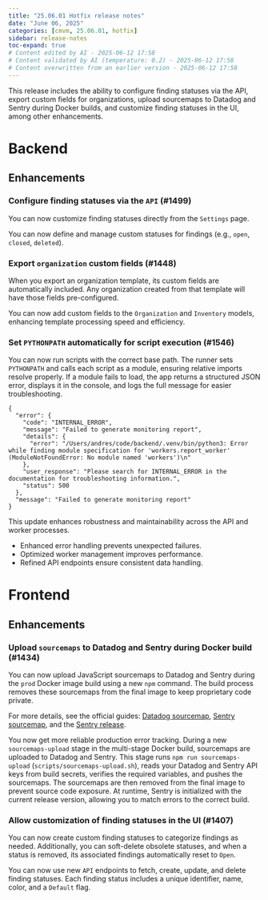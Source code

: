 ```yaml
---
title: "25.06.01 Hotfix release notes"
date: "June 06, 2025"
categories: [cmvm, 25.06.01, hotfix]
sidebar: release-notes
toc-expand: true
# Content edited by AI - 2025-06-12 17:58
# Content validated by AI (temperature: 0.2) - 2025-06-12 17:58
# Content overwritten from an earlier version - 2025-06-12 17:58
---
```


This release includes the ability to configure finding statuses via the API, export custom fields for organizations, upload sourcemaps to Datadog and Sentry during Docker builds, and customize finding statuses in the UI, among other enhancements.

<!-- WARNING: Summary may not mention an enhancement PR -->

# Backend
<!--- Tag: [cmvm/25.06.01](https://github.com/validmind/backend/releases/tag/cmvm/25.06.01) --->
<!--- Compare API call: gh api repos/validmind/backend/compare/dff41c635ccf1fc06e135076d086978769c8ce33...dff41c635ccf1fc06e135076d086978769c8ce33 --->

## Enhancements


<!--- PR #1499: https://github.com/validmind/backend/pull/1499 --->
<!--- Labels: enhancement, highlight --->
### Configure finding statuses via the `API` (#1499)

You can now customize finding statuses directly from the `Settings` page.

You can now define and manage custom statuses for findings (e.g., `open`, `closed`, `deleted`).


<!--- PR #1448: https://github.com/validmind/backend/pull/1448 --->
<!--- Labels: enhancement, python --->
### Export `organization` custom fields (#1448)

When you export an organization template, its custom fields are automatically included. Any organization created from that template will have those fields pre-configured.

You can now add custom fields to the `Organization` and `Inventory` models, enhancing template processing speed and efficiency.

<!-- ### Changes with no label -->


<!--- PR #1546: https://github.com/validmind/backend/pull/1546 --->
<!--- Labels: none --->
### Set `PYTHONPATH` automatically for script execution (#1546)

You can now run scripts with the correct base path. The runner sets `PYTHONPATH` and calls each script as a module, ensuring relative imports resolve properly. If a module fails to load, the app returns a structured JSON error, displays it in the console, and logs the full message for easier troubleshooting.

```
{
  "error": {
    "code": "INTERNAL_ERROR",
    "message": "Failed to generate monitoring report",
    "details": {
      "error": "/Users/andres/code/backend/.venv/bin/python3: Error while finding module specification for 'workers.report_worker' (ModuleNotFoundError: No module named 'workers')\n"
    },
    "user_response": "Please search for INTERNAL_ERROR in the documentation for troubleshooting information.",
    "status": 500
  },
  "message": "Failed to generate monitoring report"
}
```

This update enhances robustness and maintainability across the API and worker processes.

- Enhanced error handling prevents unexpected failures.
- Optimized worker management improves performance.
- Refined API endpoints ensure consistent data handling.


# Frontend
<!--- Tag: [cmvm/25.06.01](https://github.com/validmind/frontend/releases/tag/cmvm/25.06.01) --->
<!--- Compare API call: gh api repos/validmind/frontend/compare/b8bf52856a0baecb990b075bd2eeeadc89dcc0dc...b8bf52856a0baecb990b075bd2eeeadc89dcc0dc --->

## Enhancements


<!--- PR #1434: https://github.com/validmind/frontend/pull/1434 --->
<!--- Labels: enhancement --->
### Upload `sourcemaps` to Datadog and Sentry during Docker build (#1434)

You can now upload JavaScript sourcemaps to Datadog and Sentry during the `prod` Docker image build using a new `npm` command. The build process removes these sourcemaps from the final image to keep proprietary code private.

For more details, see the official guides: [Datadog sourcemap](https://docs.datadoghq.com/real_user_monitoring/guide/upload-javascript-source-maps/), [Sentry sourcemap](https://docs.sentry.io/platforms/javascript/sourcemaps/uploading/cli/), and the [Sentry release](https://docs.sentry.io/cli/releases/).

You now get more reliable production error tracking. During a new `sourcemaps-upload` stage in the multi-stage Docker build, sourcemaps are uploaded to Datadog and Sentry. This stage runs `npm run sourcemaps-upload` (`scripts/sourcemaps-upload.sh`), reads your Datadog and Sentry API keys from build secrets, verifies the required variables, and pushes the sourcemaps. The sourcemaps are then removed from the final image to prevent source code exposure. At runtime, Sentry is initialized with the current release version, allowing you to match errors to the correct build.


<!--- PR #1407: https://github.com/validmind/frontend/pull/1407 --->
<!--- Labels: enhancement --->
### Allow customization of finding statuses in the UI (#1407)

You can now create custom finding statuses to categorize findings as needed. Additionally, you can soft-delete obsolete statuses, and when a status is removed, its associated findings automatically reset to `Open`.

You can now use new `API` endpoints to fetch, create, update, and delete finding statuses. Each finding status includes a unique identifier, name, color, and a `Default` flag.


<!--- # Agents --->
<!--- Tag cmvm/25.06.01 not found in agents repository --->
<!-- No tag found in this repository -->

<!--- # Installation --->
<!--- Tag cmvm/25.06.01 not found in installation repository --->
<!-- No tag found in this repository -->

<!--- # Documentation --->
<!--- Tag cmvm/25.06.01 not found in documentation repository --->
<!-- No tag found in this repository -->

<!--- # Validmind-library --->
<!--- Tag cmvm/25.06.01 not found in validmind-library repository --->
<!-- No tag found in this repository -->
